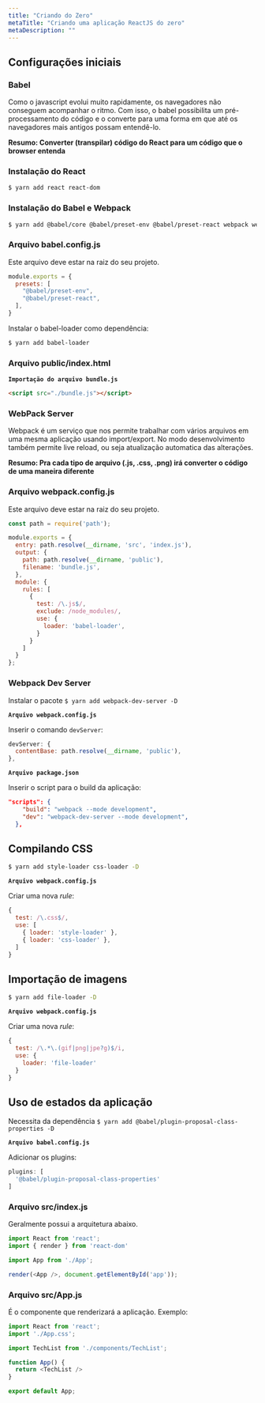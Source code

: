 ```yaml
---
title: "Criando do Zero"
metaTitle: "Criando uma aplicação ReactJS do zero"
metaDescription: ""
---
```


## Configurações iniciais

### Babel
Como o javascript evolui muito rapidamente, os navegadores não conseguem acompanhar o ritmo. Com isso, o babel possibilita um pré-processamento do código e o converte para uma forma em que até os navegadores mais antigos possam entendê-lo.

**Resumo: Converter (transpilar) código do React para um código que o browser entenda**

### Instalação do React

```bash
$ yarn add react react-dom
```

### Instalação do Babel e Webpack
```bash
$ yarn add @babel/core @babel/preset-env @babel/preset-react webpack webpack-cli
```

### Arquivo babel.config.js

Este arquivo deve estar na raiz do seu projeto.

```js
module.exports = {
  presets: [
    "@babel/preset-env",
    "@babel/preset-react",
  ],
}
```

Instalar o babel-loader como dependência:

```bash
$ yarn add babel-loader
```

### Arquivo public/index.html

**`Importação do arquivo bundle.js`**

```html
<script src="./bundle.js"></script>
```

### WebPack Server

Webpack é um serviço que nos permite trabalhar com vários arquivos em uma mesma aplicação usando import/export. No modo desenvolvimento também permite live reload, ou seja atualização automatica das alterações.

**Resumo: Pra cada tipo de arquivo (.js, .css, .png) irá converter o código de uma maneira diferente**

### Arquivo webpack.config.js

Este arquivo deve estar na raiz do seu projeto.

```js
const path = require('path');

module.exports = {
  entry: path.resolve(__dirname, 'src', 'index.js'),
  output: {
    path: path.resolve(__dirname, 'public'),
    filename: 'bundle.js',
  },
  module: {
    rules: [
      {
        test: /\.js$/,
        exclude: /node_modules/,
        use: {
          loader: 'babel-loader',
        }
      }
    ]
  }
};
```

### Webpack Dev Server

Instalar o pacote `$ yarn add webpack-dev-server -D `

**`Arquivo webpack.config.js`**

Inserir o comando `devServer`:

```js
devServer: {
  contentBase: path.resolve(__dirname, 'public'),
},
```

**`Arquivo package.json`**

Inserir o script para o build da aplicação:
```json
"scripts": {
    "build": "webpack --mode development",
    "dev": "webpack-dev-server --mode development",
  },
```

## Compilando CSS

```bash
$ yarn add style-loader css-loader -D
```

**`Arquivo webpack.config.js`**

Criar uma nova *rule*:
```js
{
  test: /\.css$/,
  use: [
    { loader: 'style-loader' },
    { loader: 'css-loader' },
  ]
}
```

## Importação de imagens

```bash
$ yarn add file-loader -D
```

**`Arquivo webpack.config.js`**

Criar uma nova *rule*:
```js
{
  test: /\.*\.(gif|png|jpe?g)$/i,
  use: {
    loader: 'file-loader'
  }
}
```

## Uso de estados da aplicação

Necessita da dependência `$ yarn add @babel/plugin-proposal-class-properties -D`

**`Arquivo babel.config.js`**

Adicionar os plugins:
```js
plugins: [
  '@babel/plugin-proposal-class-properties'
]
```

### Arquivo src/index.js

Geralmente possui a arquitetura abaixo.
```js
import React from 'react';
import { render } from 'react-dom'

import App from './App';

render(<App />, document.getElementById('app'));
```

### Arquivo src/App.js

É o componente que renderizará a aplicação. Exemplo:
```js
import React from 'react';
import './App.css';

import TechList from './components/TechList';

function App() {
  return <TechList />
}

export default App;
```